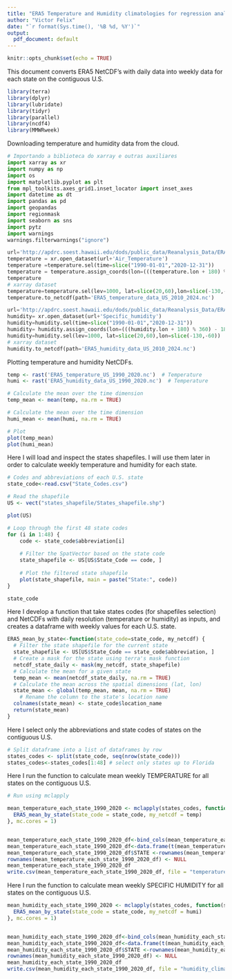 ```yaml
---
title: "ERA5 Temperature and Humidity climatologies for regression analysis"
author: "Victor Felix"
date: "`r format(Sys.time(), '%B %d, %Y')`"
output:
  pdf_document: default
---
```


```r
knitr::opts_chunk$set(echo = TRUE)
```

This document converts ERA5 NetCDF's with daily data into weekly data for each state on the contiguous U.S. 

```r
library(terra)
library(dplyr)
library(lubridate)
library(tidyr)
library(parallel)
library(ncdf4)
library(MMWRweek)
```

Downloading temperature and humidity data from the cloud.

```python
# Importando a biblioteca do xarray e outras auxiliares
import xarray as xr
import numpy as np
import os
import matplotlib.pyplot as plt
from mpl_toolkits.axes_grid1.inset_locator import inset_axes
import datetime as dt
import pandas as pd
import geopandas
import regionmask
import seaborn as sns
import pytz
import warnings
warnings.filterwarnings("ignore")

url='http://apdrc.soest.hawaii.edu/dods/public_data/Reanalysis_Data/ERA5/daily_3d/'
temperature = xr.open_dataset(url+'Air_Temperature')
temperature =temperature.sel(time=slice("1990-01-01","2020-12-31"))
temperature = temperature.assign_coords(lon=(((temperature.lon + 180) % 360) - 180))
temperature
# xarray dataset
temperature=temperature.sel(lev=1000, lat=slice(20,60),lon=slice(-130,-60))
temperature.to_netcdf(path='ERA5_temperature_data_US_2010_2024.nc')

url='http://apdrc.soest.hawaii.edu/dods/public_data/Reanalysis_Data/ERA5/daily_3d/'
humidity= xr.open_dataset(url+'Specific_humidity')
humidity=humidity.sel(time=slice("1990-01-01","2020-12-31"))
humidity= humidity.assign_coords(lon=(((humidity.lon + 180) % 360) - 180))
humidity=humidity.sel(lev=1000, lat=slice(20,60),lon=slice(-130,-60))
# xarray dataset
humidity.to_netcdf(path='ERA5_humidity_data_US_2010_2024.nc')
```
Plotting temperature and humidity NetCDFs.

```r
temp <- rast('ERA5_temperature_US_1990_2020.nc')  # Temperature
humi <- rast('ERA5_humidity_data_US_1990_2020.nc')  # Temperature

# Calculate the mean over the time dimension
temp_mean <- mean(temp, na.rm = TRUE)  

# Calculate the mean over the time dimension
humi_mean <- mean(humi, na.rm = TRUE)  

# Plot
plot(temp_mean)
plot(humi_mean)
```

Here I will load and inspect the states shapefiles. I will use them later in order to calculate weekly temperature and humidity for each state.

```r
# Codes and abbreviations of each U.S. state
state_code<-read.csv("State_Codes.csv")

# Read the shapefile
US <- vect("states_shapefile/States_shapefile.shp")

plot(US)

# Loop through the first 48 state codes
for (i in 1:48) {
    code <- state_code$abbreviation[i]
    
    # Filter the SpatVector based on the state code
    state_shapefile <- US[US$State_Code == code, ]
    
    # Plot the filtered state shapefile
    plot(state_shapefile, main = paste("State:", code))
}

state_code
```

Here I develop a function that take states codes (for shapefiles selection) and NetCDFs with daily resolution (temperature or humidity) as inputs, and creates a dataframe with weekly values for each U.S. state.

```r
ERA5_mean_by_state<-function(state_code=state_code, my_netcdf) {
  # Filter the state shapefile for the current state
  state_shapefile <- US[US$State_Code == state_code$abbreviation, ]
  # Create a mask for the state using terra's mask function
  netcdf_state_daily <- mask(my_netcdf, state_shapefile)
  # Calculate the mean for a given state
  temp_mean <- mean(netcdf_state_daily, na.rm = TRUE)  
  # Calculate the mean across the spatial dimensions (lat, lon)
  state_mean <- global(temp_mean, mean, na.rm = TRUE)
    # Rename the column to the state's location name
  colnames(state_mean) <- state_code$location_name
  return(state_mean)
}
```

Here I select only the abbreviations and state codes of states on the contiguous U.S.

```r
# Split dataframe into a list of dataframes by row
states_codes <- split(state_code, seq(nrow(state_code)))
states_codes<-states_codes[1:48] # select only states up to Florida

```

Here I run the function to calculate mean weekly TEMPERATURE for all states on the contiguous U.S.

```r
# Run using mclapply

mean_temperature_each_state_1990_2020 <- mclapply(states_codes, function(state_code) {
  ERA5_mean_by_state(state_code = state_code, my_netcdf = temp)
}, mc.cores = 1)


mean_temperature_each_state_1990_2020_df<-bind_cols(mean_temperature_each_state_1990_2020)
mean_temperature_each_state_1990_2020_df<-data.frame(t(mean_temperature_each_state_1990_2020_df))
mean_temperature_each_state_1990_2020_df$STATE <-rownames(mean_temperature_each_state_1990_2020_df)
rownames(mean_temperature_each_state_1990_2020_df) <- NULL
mean_temperature_each_state_1990_2020_df
write.csv(mean_temperature_each_state_1990_2020_df, file = "temperature_climatology_1990_2020.csv")
```

Here I run the function to calculate mean weekly SPECIFIC HUMIDITY for all states on the contiguous U.S.

```r
mean_humidity_each_state_1990_2020 <- mclapply(states_codes, function(state_code) {
  ERA5_mean_by_state(state_code = state_code, my_netcdf = humi)
}, mc.cores = 1)


mean_humidity_each_state_1990_2020_df<-bind_cols(mean_humidity_each_state_1990_2020)
mean_humidity_each_state_1990_2020_df<-data.frame(t(mean_humidity_each_state_1990_2020_df))
mean_humidity_each_state_1990_2020_df$STATE <-rownames(mean_humidity_each_state_1990_2020_df)
rownames(mean_humidity_each_state_1990_2020_df) <- NULL
mean_humidity_each_state_1990_2020_df
write.csv(mean_humidity_each_state_1990_2020_df, file = "humidity_climatology_1990_2020.csv")
```


